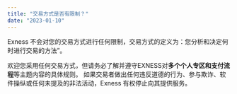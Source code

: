 ```yaml
---
title: "交易方式是否有限制？"
date: "2023-01-10"
---
```


<Ads></Ads> 

Exness 不会对您的交易方式进行任何限制，交易方式的定义为：您分析和决定何时进行交易的方法”。

欢迎您采用任何交易方式，但请务必了解并遵守EXNESS对**多个个人专区和支付流程**等主题内容的具体规则。 如果交易者做出任何违反道德的行为、参与欺诈、软件操纵或任何未提及的非法活动，Exness 有权停止向其提供服务。
